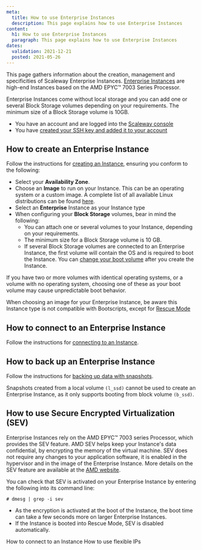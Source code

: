 ```yaml
---
meta:
  title: How to use Enterprise Instances
  description: This page explains how to use Enterprise Instances
content:
  h1: How to use Enterprise Instances
  paragraph: This page explains how to use Enterprise Instances
dates:
  validation: 2021-12-21
  posted: 2021-05-26 
---
```


This page gathers information about the creation, management and specificities of Scaleway Enterprise Instances. [Enterprise Instances](/compute/instances/concepts#enterprise-instance) are high-end Instances based on the AMD EPYC™ 7003 Series Processor. 

Enterprise Instances come without local storage and you can add one or several Block Storage volumes depending on your requirements. The minimum size of a Block Storage volume is 10GB. 

<Message type="requirement">

  - You have an account and are logged into the [Scaleway console](https://console.scaleway.com)
  - You have [created your SSH key and added it to your account](/console/my-project/how-to/create-ssh-key/)

</Message>

## How to create an Enterprise Instance

Follow the instructions for [creating an Instance](/compute/instances/how-to/create-an-instance), ensuring you conform to the following:
- Select your **Availability Zone**. 
- Choose an **Image** to run on your Instance. This can be an operating system or a custom image. A complete list of all available Linux distributions can be found [here](https://www.scaleway.com/en/docs/compute/instances/how-to/create-an-instance/).
- Select an **Enterprise** Instance as your Instance type 
- When configuring your **Block Storage** volumes, bear in mind the following:
  - You can attach one or several volumes to your Instance, depending on your requirements.
  - The minimum size for a Block Storage volume is 10 GB.
  - If several Block Storage volumes are connected to an Enterprise Instance, the first volume will contain the OS and is required to boot the Instance. You can [change your boot volume](/compute/instances/how-to/use-boot-modes/#how-to-change-the-boot-volume) after you create the Instance.

<Message type="important">

If you have two or more volumes with identical operating systems, or a volume with no operating system, choosing one of these as your boot volume may cause unpredictable boot behavior.

</Message>

<Message type="note">

When choosing an image for your Enterprise Instance, be aware this Instance type is not compatible with Bootscripts, except for [Rescue Mode](/compute/instances/how-to/use-boot-modes#how-to-use-rescue-mode)

</Message>

## How to connect to an Enterprise Instance

Follow the instructions for [connecting to an Instance](/compute/instances/how-to/connect-to-instance).

## How to back up an Enterprise Instance

Follow the instructions for [backing up data with snapshots](https://www.scaleway.com/en/docs/backup-your-data-with-snapshots/).

<Message type="note">

Snapshots created from a local volume `(l_ssd)` cannot be used to create an Enterprise Instance, as it only supports booting from block volume `(b_ssd)`.

</Message>

## How to use Secure Encrypted Virtualization (SEV)

Enterprise Instances rely on the AMD EPYC™ 7003 series Processor, which provides the SEV feature. AMD SEV helps keep your Instance's data confidential, by encrypting the memory of the virtual machine. SEV does not require any changes to your application software, it is enabled in the hypervisor and in the image of the Enterprise Instance. More details on the SEV feature are available at the [AMD website](https://developer.amd.com/sev/).

You can check that SEV is activated on your Enterprise Instance by entering the following into its command line:

```
# dmesg | grep -i sev
```
<Message type="note">

- As the encryption is activated at the boot of the Instance, the boot time can take a few seconds more on larger Enterprise Instances.
- If the Instance is booted into Rescue Mode, SEV is disabled automatically.

</Message>

<Navigation title="See Also">
  <PreviousButton to="/compute/instances/how-to/connect-to-instance/">How to connect to an Instance</PreviousButton>
  <NextButton to="/compute/instances/how-to/use-flexips/">How to use flexible IPs</NextButton>
</Navigation>
